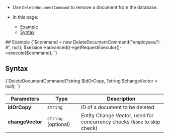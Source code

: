 
<Admonition type="note" title="">

* Use `DeleteDocumentCommand` to remove a document from the database.

* In this page:

    * [Example](../../../client-api/commands/documents/delete.mdx#example)
    * [Syntax](../../../client-api/commands/documents/delete.mdx#syntax)

</Admonition>
## Example

<TabItem value="delete_sample" label="delete_sample">
<CodeBlock language="php">
{`$command = new DeleteDocumentCommand("employees/1-A", null);
$session->advanced()->getRequestExecutor()->execute($command);
`}
</CodeBlock>
</TabItem>




## Syntax

<TabItem value="delete_interface" label="delete_interface">
<CodeBlock language="php">
{`DeleteDocumentCommand(?string $idOrCopy, ?string $changeVector = null);
`}
</CodeBlock>
</TabItem>

| Parameters | Type | Description |
|------------|------|-------------|
| **idOrCopy** | `string` | ID of a document to be deleted |
| **changeVector** | `string` (optional) | Entity Change Vector, used for concurrency checks (`None` to skip check) |




